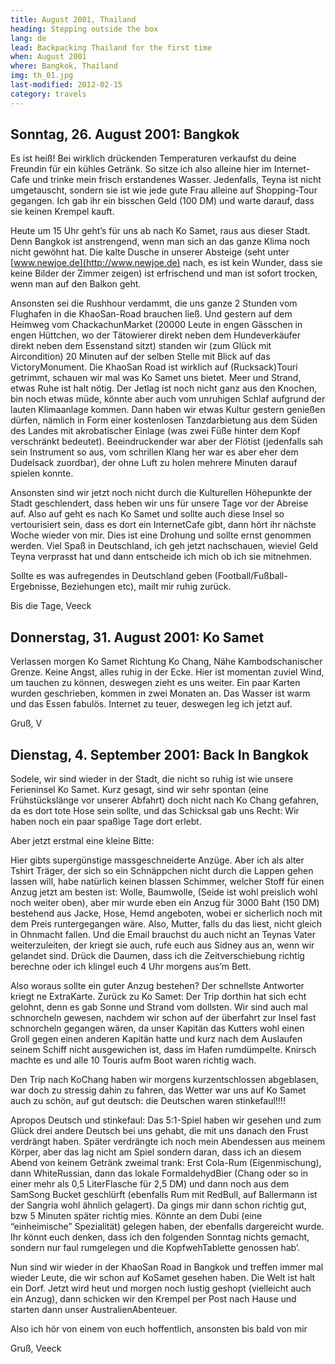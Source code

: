 ```yaml
---
title: August 2001, Thailand
heading: Stepping outside the box
lang: de
lead: Backpacking Thailand for the first time
when: August 2001
where: Bangkok, Thailand
img: th_01.jpg
last-modified: 2012-02-15
category: travels
---
```


## Sonntag, 26. August 2001: Bangkok

Es ist heiß! Bei wirklich drückenden Temperaturen verkaufst du deine Freundin für ein kühles Getränk. So
sitze ich also alleine hier im Internet-Cafe und trinke mein frisch erstandenes Wasser.
Jedenfalls, Teyna ist nicht umgetauscht, sondern sie ist wie jede gute Frau alleine auf Shopping-Tour
gegangen. Ich gab ihr ein bisschen Geld (100 DM) und warte darauf, dass sie keinen Krempel kauft.

Heute um 15 Uhr geht’s für uns ab nach Ko Samet, raus aus dieser Stadt. Denn Bangkok ist anstrengend, wenn
man sich an das ganze Klima noch nicht gewöhnt hat. Die kalte Dusche in unserer Absteige (seht unter
[www.newjoe.de](http://www.newjoe.de) nach, es ist kein Wunder, dass sie
keine Bilder der Zimmer zeigen) ist erfrischend und man ist sofort trocken, wenn man auf den Balkon geht.

Ansonsten sei die Rushhour verdammt, die uns ganze 2 Stunden vom Flughafen in
die KhaoSan-Road brauchen ließ. Und gestern auf dem Heimweg vom
ChackachunMarket (20000 Leute in engen Gässchen in engen Hüttchen, wo der
Tätowierer direkt neben dem Hundeverkäufer direkt neben dem Essenstand sitzt)
standen wir (zum Glück mit Aircondition) 20 Minuten auf der selben Stelle mit Blick auf das VictoryMonument.
Die KhaoSan Road ist wirklich auf (Rucksack)Touri getrimmt, schauen wir mal
was Ko Samet uns bietet. Meer und Strand, etwas Ruhe ist halt nötig. Der
Jetlag ist noch nicht ganz aus den Knochen, bin noch etwas müde, könnte aber
auch vom unruhigen Schlaf aufgrund der lauten Klimaanlage kommen.
Dann haben wir etwas Kultur gestern genießen dürfen, nämlich in Form einer
kostenlosen Tanzdarbietung aus dem Süden des Landes mit akrobatischer
Einlage (was zwei Füße hinter dem Kopf verschränkt bedeutet). Beeindruckender
war aber der Flötist (jedenfalls sah sein Instrument so aus, vom
schrillen Klang her war es aber eher dem Dudelsack zuordbar), der ohne Luft zu holen
mehrere Minuten darauf spielen konnte.

Ansonsten sind wir jetzt noch nicht durch die Kulturellen Höhepunkte der
Stadt geschlendert, dass heben wir uns für unsere Tage vor der Abreise auf.
Also auf geht es nach Ko Samet und sollte auch diese Insel so vertourisiert
sein, dass es dort ein InternetCafe gibt, dann hört ihr nächste Woche
wieder von mir. Dies ist eine Drohung und sollte ernst genommen werden.
Viel Spaß in Deutschland, ich geh jetzt nachschauen, wieviel Geld Teyna verprasst hat
und dann entscheide ich mich ob ich sie mitnehmen.

Sollte es was aufregendes in Deutschland geben (Football/Fußball-Ergebnisse,
Beziehungen etc), mailt mir ruhig zurück.

Bis die Tage, Veeck

## Donnerstag, 31. August 2001: Ko Samet

Verlassen morgen Ko Samet Richtung Ko Chang, Nähe Kambodschanischer Grenze.
Keine Angst, alles ruhig in der Ecke. Hier ist momentan zuviel Wind, um tauchen
zu können, deswegen zieht es uns weiter. Ein paar Karten wurden geschrieben, kommen in zwei Monaten an.
Das Wasser ist warm und das Essen fabulös. Internet zu teuer, deswegen leg ich jetzt auf.

Gruß, V

## Dienstag, 4. September 2001: Back In Bangkok

Sodele, wir sind wieder in der Stadt, die nicht so ruhig ist wie unsere
Ferieninsel Ko Samet. Kurz gesagt, sind wir sehr spontan (eine Frühstückslänge
vor unserer Abfahrt) doch nicht nach Ko Chang gefahren, da es dort tote Hose sein sollte, und das Schicksal
gab uns Recht: Wir haben noch ein paar spaßige Tage dort erlebt.

Aber jetzt erstmal eine kleine Bitte:

Hier gibts supergünstige massgeschneiderte Anzüge. Aber ich als alter
Tshirt Träger, der sich so ein Schnäppchen nicht durch die Lappen gehen
lassen will, habe natürlich keinen blassen Schimmer, welcher Stoff für einen
Anzug jetzt am besten ist: Wolle, Baumwolle, (Seide ist wohl preislich wohl noch
weiter oben), aber mir wurde eben ein Anzug für 3000 Baht (150 DM) bestehend
aus Jacke, Hose, Hemd angeboten, wobei er sicherlich noch mit dem Preis runtergegangen
wäre. Also, Mutter, falls du das liest, nicht gleich in Ohnmacht fallen. Und die
Email brauchst du auch nicht an Teynas Vater weiterzuleiten, der kriegt sie auch,
rufe euch aus Sidney aus an, wenn wir gelandet sind. Drück die Daumen, dass ich
die Zeitverschiebung richtig berechne oder ich klingel euch 4 Uhr morgens aus’m Bett.

Also woraus sollte ein guter Anzug bestehen? Der schnellste Antworter kriegt ne ExtraKarte.
Zurück zu Ko Samet: Der Trip dorthin hat sich echt gelohnt, denn es gab Sonne und Strand vom
dollsten. Wir sind auch mal schnorcheln gewesen, nachdem wir schon auf der überfahrt
zur Insel fast schnorcheln gegangen wären, da unser Kapitän das Kutters wohl
einen Groll gegen einen anderen Kapitän hatte und kurz nach dem Auslaufen seinem
Schiff nicht ausgewichen ist, dass im Hafen rumdümpelte. Knirsch machte es
und alle 10 Touris aufm Boot waren richtig wach.

Den Trip nach KoChang haben wir morgens kurzentschlossen abgeblasen, war
doch zu stressig dahin zu fahren, das Wetter war uns auf Ko Samet auch zu
schön, auf gut deutsch: die Deutschen waren stinkefaul!!!!

Apropos Deutsch und stinkefaul: Das 5:1-Spiel haben wir gesehen und zum Glück drei
andere Deutsch bei uns gehabt, die mit uns danach den Frust verdrängt haben.
Später verdrängte ich noch mein Abendessen aus meinem Körper, aber das lag
nicht am Spiel sondern daran, dass ich an diesem Abend von keinem Getränk zweimal
trank: Erst Cola-Rum (Eigenmischung), dann WhiteRussian, dann das lokale
FormaldehydBier (Chang oder so in einer mehr als 0,5 LiterFlasche für 2,5 DM)
und dann noch aus dem SamSong Bucket geschlürft (ebenfalls Rum mit RedBull,
auf Ballermann ist der Sangria wohl ähnlich gelagert). Da gings mir dann
schon richtig gut, bzw 5 Minuten später richtig mies. Könnte an dem
Dubi (eine “einheimische” Spezialität) gelegen haben, der ebenfalls
dargereicht wurde. Ihr könnt euch denken, dass ich den folgenden Sonntag
nichts gemacht, sondern nur faul rumgelegen und die KopfwehTablette genossen hab’.

Nun sind wir wieder in der KhaoSan Road in Bangkok und treffen immer mal wieder
Leute, die wir schon auf KoSamet gesehen haben. Die Welt ist halt ein Dorf.
Jetzt wird heut und morgen noch lustig geshopt (vielleicht auch ein Anzug),
dann schicken wir den Krempel per Post nach Hause und starten dann unser
AustralienAbenteuer.

Also ich hör von einem von euch hoffentlich, ansonsten bis bald von mir

Gruß, Veeck
